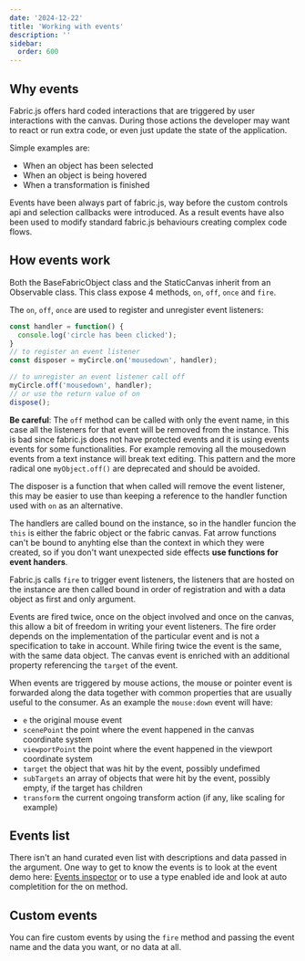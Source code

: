 ```yaml
---
date: '2024-12-22'
title: 'Working with events'
description: ''
sidebar:
  order: 600
---
```


## Why events

Fabric.js offers hard coded interactions that are triggered by user interactions with the canvas.
During those actions the developer may want to react or run extra code, or even just update the state of the application.

Simple examples are:
- When an object has been selected
- When an object is being hovered
- When a transformation is finished

Events have been always part of fabric.js, way before the custom controls api and selection callbacks were introduced.
As a result events have also been used to modify standard fabric.js behaviours creating complex code flows.

## How events work

Both the BaseFabricObject class and the StaticCanvas inherit from an Observable class.
This class expose 4 methods, `on`, `off`, `once` and `fire`.

The  `on`, `off`, `once` are used to register and unregister event listeners:

```ts
const handler = function() {
  console.log('circle has been clicked');
}
// to register an event listener
const disposer = myCircle.on('mousedown', handler);

// to unregister an event listener call off
myCircle.off('mousedown', handler);
// or use the return value of on
dispose();
```


**Be careful**: The `off` method can be called with only the event name, in this case all the listeners for that event
 will be removed from the instance. This is bad since fabric.js does not have protected events and it is using events events for some functionalities.
 For example removing all the mousedown events from a text instance will break text editing. This pattern and the more radical one `myObject.off()`
 are deprecated and should be avoided. 

The disposer is a function that when called will remove the event listener, this may be easier
to use than keeping a reference to the handler function used with `on` as an alternative.

The handlers are called bound on the instance, so in the handler funcion the `this` is  either the fabric object or the fabric canvas.
Fat arrow functions can't be bound to anyhting else than the context in which they were created, so if you don't want unexpected
 side effects **use functions for event handers**.

Fabric.js calls `fire` to trigger event listeners, the listeners that are hosted on the instance are then called bound in order
 of registration and with a data object as first and only argument.

Events are fired twice, once on the object involved and once on the canvas, this allow a bit of freedom in writing your event listeners.
The fire order depends on the implementation of the particular event and is not a specification to take in account.
While firing twice the event is the same, with the same data object. The canvas event is enriched with an additional property referencing the `target` of the event.

When events are triggered by mouse actions, the mouse or pointer event is forwarded along the data together with common properties that are usually useful to the consumer.
As an example the `mouse:down` event will have:
- `e` the original mouse event
- `scenePoint` the point where the event happened in the canvas coordinate system
- `viewportPoint` the point where the event happened in the viewport coordinate system
- `target` the object that was hit by the event, possibly undefimed
- `subTargets` an array of objects that were hit by the event, possibly empty, if the target has children
- `transform` the current ongoing transform action (if any, like scaling for example)

## Events list

There isn't an hand curated even list with descriptions and data passed in the argument.
One way to get to know the events is to look at the event demo here: [Events inspector](/demo/events-inspector/) or to use a type enabled ide and look at 
auto completition for the on method.

## Custom events

You can fire custom events by using the `fire` method and passing the event name and the data you want, or no data at all.

